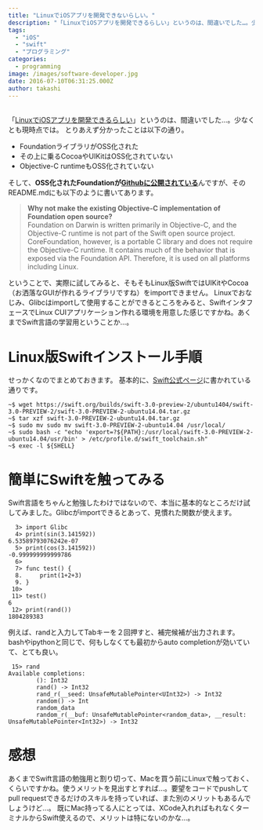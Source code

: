 ```yaml
---
title: "LinuxでiOSアプリを開発できないらしい。"
description: "「LinuxでiOSアプリを開発できるらしい」というのは、間違いでした…。少なくとも現時点では。とりあえず分かったことは以下の通り。Foundationライブラ..."
tags:
  - "iOS"
  - "swift"
  - "プログラミング"
categories:
  - programming
image: /images/software-developer.jpg
date: 2016-07-10T06:31:25.000Z
author: takashi
---
```



<br />
「<a href="http://blog.rinka-blossom.com/linuxshang-deswiftwoshi-i-iosapuriwokai-fa-dekiru/">LinuxでiOSアプリを開発できるらしい</a>」というのは、間違いでした…。少なくとも現時点では。
とりあえず分かったことは以下の通り。
<ul>
<li>FoundationライブラリがOSS化された</li>
<li>その上に乗るCocoaやUIKitはOSS化されていない</li>
<li>Objective-C runtimeもOSS化されていない</li>
</ul>
そして、<strong>OSS化されたFoundationが<a href="https://github.com/apple/swift-corelibs-foundation">Githubに公開されている</a></strong>んですが、そのREADME.mdにも以下のように書いてあります。
<blockquote>
  <strong>Why not make the existing Objective-C implementation of Foundation open source?</strong><br />
  Foundation on Darwin is written primarily in Objective-C, and the Objective-C runtime is not part of the Swift open source project. CoreFoundation, however, is a portable C library and does not require the Objective-C runtime. It contains much of the behavior that is exposed via the Foundation API. Therefore, it is used on all platforms including Linux.
</blockquote>
ということで、実際に試してみると、そもそもLinux版SwiftではUIKitやCocoa（お洒落なGUIが作れるライブラリですね）をimportできません。
Linuxでおなじみ、Glibcはimportして使用することができるところをみると、SwiftインタフェースでLinux CUIアプリケーション作れる環境を用意した感じですかね。あくまでSwift言語の学習用ということか…。
<h1>Linux版Swiftインストール手順</h1>
せっかくなのでまとめておきます。
基本的に、<a href="https://swift.org/download/#using-downloads">Swift公式ページ</a>に書かれている通りです。
<pre><code class="bash">~$ wget https://swift.org/builds/swift-3.0-preview-2/ubuntu1404/swift-3.0-PREVIEW-2/swift-3.0-PREVIEW-2-ubuntu14.04.tar.gz
~$ tar xzf swift-3.0-PREVIEW-2-ubuntu14.04.tar.gz
~$ sudo mv sudo mv swift-3.0-PREVIEW-2-ubuntu14.04 /usr/local/
~$ sudo bash -c "echo 'export=?${PATH}:/usr/local/swift-3.0-PREVIEW-2-ubuntu14.04/usr/bin' &gt; /etc/profile.d/swift_toolchain.sh"
~$ exec -l ${SHELL}
</code></pre>
<h1>簡単にSwiftを触ってみる</h1>
Swift言語をちゃんと勉強したわけではないので、本当に基本的なところだけ試してみました。Glibcがimportできるとあって、見慣れた関数が使えます。
<pre><code class="swift">  3&gt; import Glibc
  4&gt; print(sin(3.141592))
6.53589793076242e-07
  5&gt; print(cos(3.141592))
-0.999999999999786
  6&gt;
  7&gt; func test() {
  8.     print(1+2+3)
  9. }
 10&gt;
 11&gt; test()
6
 12&gt; print(rand())
1804289383
</code></pre>
例えば、randと入力してTabキーを２回押すと、補完候補が出力されます。bashやipythonと同じで、何もしなくても最初からauto completionが効いていて、とても良い。
<pre><code class="swift"> 15&gt; rand
Available completions:
        (): Int32
        rand() -&gt; Int32
        rand_r(__seed: UnsafeMutablePointer&lt;UInt32&gt;) -&gt; Int32
        random() -&gt; Int
        random_data
        random_r(__buf: UnsafeMutablePointer&lt;random_data&gt;, __result: UnsafeMutablePointer&lt;Int32&gt;) -&gt; Int32
</code></pre>
<h1>感想</h1>
あくまでSwift言語の勉強用と割り切って、Macを買う前にLinuxで触っておく、くらいですかね。使うメリットを見出すとすれば…。要望をコードでpushしてpull requestできるだけのスキルを持っていれば、また別のメリットもあるんでしょうけど…。
既にMac持ってる人にとっては、XCode入れればもれなくターミナルからSwift使えるので、メリットは特にないのかな…。